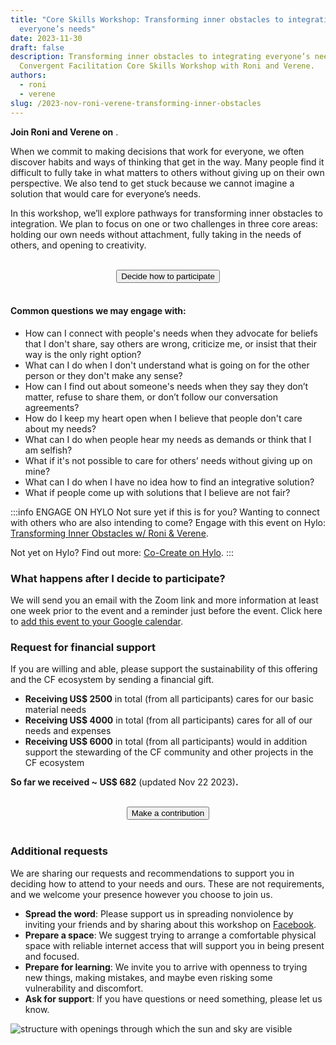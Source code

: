 ```yaml
---
title: "Core Skills Workshop: Transforming inner obstacles to integrating
  everyone’s needs"
date: 2023-11-30
draft: false
description: Transforming inner obstacles to integrating everyone’s needs. A
  Convergent Facilitation Core Skills Workshop with Roni and Verene.
authors:
  - roni
  - verene
slug: /2023-nov-roni-verene-transforming-inner-obstacles
---
```


<p>
<b>Join Roni and Verene on</b> <LocalTime year={2023} month={11} day={30} startHour={15} startMinute={0} endHour={18} endMinute={0}/>.
</p>

When we commit to making decisions that work for everyone, we often discover habits and ways of thinking that get in the way. Many people find it difficult to fully take in what matters to others without giving up on their own perspective. We also tend to get stuck because we cannot imagine a solution that would care for everyone’s needs.

In this workshop, we’ll explore pathways for transforming inner obstacles to integration. We plan to focus on one or two challenges in three core areas: holding our own needs without attachment, fully taking in the needs of others, and opening to creativity.

<!--truncate-->

<center>
  <br/>
  <a href="https://forms.gle/gYx4iQyjZfpCq1448"> 
    <button className="button button--primary" type="submit">
    Decide how to participate
    </button>
  </a>
   <br/>
  <br/>
</center> 

#### Common questions we may engage with:

* How can I connect with people's needs when they advocate for beliefs that I don't share, say others are wrong, criticize me, or insist that their way is the only right option?
* What can I do when I don't understand what is going on for the other person or they don't make any sense?
* How can I find out about someone's needs when they say they don’t matter, refuse to share them, or don’t follow our conversation agreements?
* How do I keep my heart open when I believe that people don't care about my needs?
* What can I do when people hear my needs as demands or think that I am selfish?
* What if it's not possible to care for others’ needs without giving up on mine?
* What can I do when I have no idea how to find an integrative solution?
* What if people come up with solutions that I believe are not fair?

:::info ENGAGE ON HYLO
Not sure yet if this is for you? Wanting to connect with others who are also intending to come? Engage with this event on Hylo: [Transforming Inner Obstacles w/ Roni & Verene](https://www.hylo.com/groups/convergent-facilitation/post/66993).

Not yet on Hylo? Find out more: [Co-Create on Hylo](/how-to-engage/platforms-and-co-creation/co-create-on-hylo). 
:::

### What happens after I decide to participate?

We will send you an email with the Zoom link and more information at least one week prior to the event and a reminder just before the event. Click here to [add this event to your Google calendar](http://www.google.com/calendar/event?action=TEMPLATE&dates=20231130T150000Z%2F20231130T180000Z&text=CF%20Workshop%3A%20Transforming%20inner%20obstacles%20with%20Roni%20and%20Verene&location=&details=Full%20event%20description%3A%20https%3A%2F%2Fgrow.convergentfacilitation.org%2F2023-nov-roni-verene-transforming-inner-obstacles%0A%0AThe%20Zoom%20link%20you%20get%20through%20email%20after%20filling%20out%20our%20form%20%22Decide%20how%20to%20participate%3A%20https%3A%2F%2Fforms.gle%2FfawfqpE4JTaVPSEr8%22).

### Request for financial support

If you are willing and able, please support the sustainability of this offering and the CF ecosystem by sending a financial gift. 

- **Receiving US$ 2500** in total (from all participants) cares for our basic material needs
- **Receiving US$ 4000** in total (from all participants) cares for all of our needs and expenses
- **Receiving US$ 6000** in total (from all participants) would in addition support the stewarding of the CF community and other projects in the CF ecosystem

**So far we received ~ US$ 682** (updated Nov 22 2023)**.**

<center>
  <br/>
  <a href="https://forms.gle/KfssVRg7GRwcLXYp9"> 
    <button className="button button--secondary" type="submit">
    Make a contribution
    </button>
  </a>
  <br/>
  <br/>
</center> 

### Additional requests

We are sharing our requests and recommendations to support you in deciding how to attend to your needs and ours. These are not requirements, and we welcome your presence however you choose to join us.

* **Spread the word**: Please support us in spreading nonviolence by inviting your friends and by sharing about this workshop on [Facebook](https://www.facebook.com/convergentfacilitation/posts/pfbid0VteEhYKig7MZLiD7hJkGfHCGJL1ept1F5PpP9ossTnuHaNtb5F38grDSfWqajhMql).
* **Prepare a space**: We suggest trying to arrange a comfortable physical space with reliable internet access that will support you in being present and focused.
* **Prepare for learning**: We invite you to arrive with openness to trying new things, making mistakes, and maybe even risking some vulnerability and discomfort.
* **Ask for support**: If you have questions or need something, please let us know.

![structure with openings through which the sun and sky are visible](/img/roni-verene-toi1.webp)
